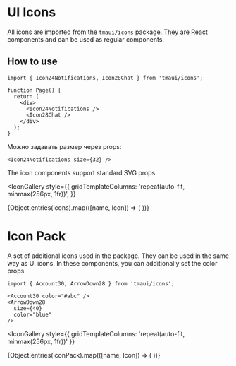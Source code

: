 

# UI Icons

All icons are imported from the `tmaui/icons` package. They are React components and can be used as regular components.

## How to use

```tsx
import { Icon24Notifications, Icon28Chat } from 'tmaui/icons';

function Page() {
  return (
    <div>
      <Icon24Notifications />
      <Icon28Chat />
    </div>
  );
}
```

Можно задавать размер через props:

```tsx
<Icon24Notifications size={32} />
```

The icon components support standard SVG props.

<IconGallery
  style={{
    gridTemplateColumns: 'repeat(auto-fit, minmax(256px, 1fr))',
  }}
>
  {Object.entries(icons).map(([name, Icon]) => (
    <IconItem name={name}>
      <Icon />
    </IconItem>
  ))}
</IconGallery>

# Icon Pack

A set of additional icons used in the package. They can be used in the same way as UI icons.
In these components, you can additionally set the color props.

```tsx
import { Account30, ArrowDown28 } from 'tmaui/icons';

<Account30 color="#abc" />
<ArrowDown28
  size={40}
  color="blue"
/>
```

<IconGallery
  style={{ gridTemplateColumns: 'repeat(auto-fit, minmax(256px, 1fr))' }}
>
  {Object.entries(iconPack).map(([name, Icon]) => (
    <IconItem name={name}>
      <Icon />
    </IconItem>
  ))}
</IconGallery>
